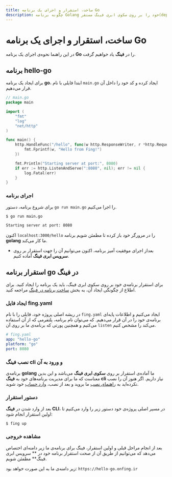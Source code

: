 ```yaml
---
title: ساخت، استقرار و اجرای یک برنامه Go
description: چگونه برنامه Golang خود را بر روی سکوی ابری فینگ مستقر(deploy) کنیم؟
---
```



<Platform>
  <PlatformHead title="برنامه‌های Golang" icon="go/go-original.svg" />
</Platform>

# ساخت، استقرار و اجرای یک برنامه Go

در این راهنما نحوه‌ی اجرای یک برنامه **Go** را در **فینگ** یاد خواهیم گرفت.

## برنامه hello-go

برای ایجاد یک برنامه **go**، ابتدا فایلی با نام `main.go` ایجاد کرده و کد خود را داخل آن قرار می‌دهیم.

```go
// main.go
package main

import (
	"fmt"
	"log"
	"net/http"
)

func main() {
	http.HandleFunc("/hello", func(w http.ResponseWriter, r *http.Request) {
		fmt.Fprintf(w, "Hello from Fing!")
	})

	fmt.Println("Starting server at port:", 8080)
	if err := http.ListenAndServe(":8080", nil); err != nil {
		log.Fatal(err)
	}
}
```

### اجرای برنامه

برای شروع برنامه، دستور `go run main.go` را اجرا می‌کنیم.

```bash
$ go run main.go

Starting server at port: 8080
```

اکنون `localhost:3000/hello` را در مرورگر خود باز کرده تا مطمئن شویم برنامه **golang** ما کار می‌کند.

- بعداز اجرای موفقیت آمیز برنامه، اکنون می‌توانیم آن را جهت استقرار بر روی **سرویس ابری فینگ** آماده کنیم.

## استقرار برنامه go در فینگ

برای استقرار برنامه‌ی خود بر روی سکوی ابری فینگ، باید یک برنامه را ایجاد کنید. برای اطلاع از چگونگی ایجاد آن، به بخش [ساخت برنامه در فینگ](/quickstart/create-app) مراجعه کنید.

### ایجاد فایل fing.yaml

در ریشه اصلی پروژه خود، فایلی را با نام `fing.yaml` ایجاد می‌کنیم و اطلاعات پایه‌ای برنامه‌ی خود را در آن قرار می‌دهیم. که می‌توان نام برنامه، پلتفرمی که از آن استفاده می‌کنیم و همچنین پورتی که برنامه‌ی ما بر روی آن `listen` می‌کند را مشخص کنیم.

```yaml
# fing.yaml
app: "hello-go"
platform: "go"
port: 8080
```

### نصب فینگ cli و ورود به آن

برنامه‌ی **golang** ما آماده‌ی استقرار بر روی **سکوی ابری فینگ** می‌باشد و این بدین معناست که ما برای مدیریت برنامه‌های خود به **فینگ cli** نیاز داریم. اگر هنوز آن را نصب نکرده‌اید به [راهنمای نصب](/quickstart/installation) ما بروید و بعد از نصب، [وارد حساب](/quickstart/login) خود شوید.

### دستور استقرار

بعد از وارد شدن در **فینگ CLI**، در مسیر اصلی پروژه‌ی خود دستور زیر را وارد می‌کنیم تا اولین استقرار انجام شود:

```bash
$ fing up
```

### مشاهده خروجی

بعد از انجام مراحل قبلی و اولین استقرار، فینگ برای برنامه‌ی ما زیر دامنه‌ای اختصاص می‌دهد که می‌توانیم از طریق آن از صحت استقرار برنامه خود در ** سرویس ابری فینگ** مطمئن شویم.

زیر دامنه‌ی ما به این صورت خواهد بود: `https://hello-go.onfing.ir`
